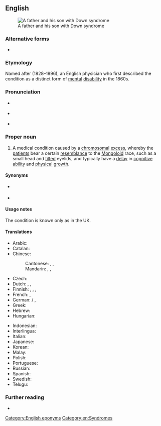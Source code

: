 ==English==
{{was wotd|2016|October|7}}
[[File:Vater und Sohn mit Down-Syndrom.jpg|thumb|A father and his son with Down syndrome]]

===Alternative forms===
* {{l|en|Down's syndrome|Down’s syndrome}}

===Etymology===
Named after {{w|John Langdon Haydon Down}} (1828–1896), an English physician who first described the condition as a distinct form of [[mental]] [[disability]] in the 1860s.

===Pronunciation===
* {{a|RP}} {{IPA|/daʊn ˈsɪndɹəʊm/|lang=en}}
* {{a|GA}} {{IPA|/daʊn ˈsɪndɹoʊm/|/-dɹəm/|lang=en}}
* {{hyphenation|Down syn|drome|lang=en}}

===Proper noun===
{{en-proper noun|head=[[w:John Langdon Down|Down]] [[syndrome]]}}

# {{lb|en|neurology|chiefly|US}} A medical condition caused by a [[chromosomal]] [[excess]], whereby the [[patient]]s bear a certain [[resemblance]] to the [[mongoloid|Mongoloid]] race, such as a small head and [[tilt]]ed eyelids, and typically have a [[delay]] in [[cognitive]] [[ability]] and [[physical]] [[growth]]. {{defdate|from 1961.}}

====Synonyms====
* {{l|en|mongolism}} {{qualifier|now offensive}}
* {{l|en|trisomy 21}}

====Usage notes====
The condition is known only as {{m|en|Down's syndrome}} in the UK.

====Translations====
{{trans-top|condition caused by chromosomal deficiency}}
* Arabic: {{t|ar|مُتَلَازِمَة دَاوْن|f}}
* Catalan: {{t+|ca|síndrome de Down|f}}
* Chinese:
*: Cantonese: {{t|yue|唐氏綜合症}}, {{t|yue|唐氏综合症|tr=tong4 si6 zung3 hap6 zing3, tong4 si6 zung1 hap6 zing3}}, {{t|yue|唐氏症|tr=tong4 si6 zing3}}
*: Mandarin: {{t|cmn|唐氏綜合症}}, {{t|cmn|唐氏综合症|tr=Tángshì zōnghézhèng}}, {{t+|cmn|唐氏症|tr=Tángshìzhèng}}
* Czech: {{t|cs|Downův syndrom|m}}
* Dutch: {{t|nl|syndroom van Down|n}}, {{t+|nl|downsyndroom|n}}, {{t|nl|mongolisme|n}}
* Finnish: {{t|fi|Downin syndrooma}}, {{t|fi|Downin oireyhtymä}}, {{t|fi|mongolismi}}, {{t|fi|mongoloidismi}}
* French: {{t+|fr|syndrome de Down|m}}, {{t+|fr|trisomie 21|f}}
* German: {{t+|de|Downsyndrom|n}} / {{t+|de|Down-Syndrom|n}}, {{t|de|Mongolismus|m}} {{qualifier|dated}}
* Greek: {{t+|el|σύνδρομο Down|n}}
* Hebrew: {{t+|he|תסמונת דאון|f|tr=tismónet daun}}
* Hungarian: {{t+|hu|Down-szindróma}}
{{trans-mid}}
* Indonesian: {{t|id|sindrom Down}}
* Interlingua: {{t|ia|syndrome de Down}}
* Italian: {{t|it|sindrome del Down|f}}
* Japanese: {{t|ja|ダウン症|tr=だうんしょう, Daun-shō}}
* Korean: {{t|ko|다운 증후군}}
* Malay: {{t|ms|sindrom Down}}
* Polish: {{t+|pl|zespół Downa|m}}
* Portuguese: {{t+|pt|síndrome de Down|f}}
* Russian: {{t|ru|синдром Дауна|m}}
* Spanish: {{t|es|síndrome de Down|m}}
* Swedish: {{t|sv|Downs syndrom}}
* Telugu: {{t|te|డౌన్ సిండ్రోము}}
{{trans-bottom}}

===Further reading===
* {{pedia}}

[[Category:English eponyms]]
[[Category:en:Syndromes]]